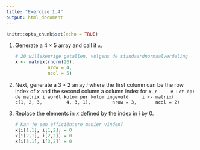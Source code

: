 ```yaml
---
title: "Exercise 1.4"
output: html_document
---
```


```r
knitr::opts_chunk$set(echo = TRUE)
```

1. Generate a $4\times5$ array and call it `x`.

    ```r
    # 20 willekeurige getallen, volgens de standaardnormaalverdeling
    x <- matrix(rnorm(20), 
                nrow = 4,
                ncol = 5)
    ```

2.  Next, generate a $3 \times 2$ array $i$ where the first column can be the row index of $x$
and the second column a column index for $x$. 
    ```r
    # Let op: de matrix i wordt kolom per kolom ingevuld
    i <- matrix(
      c(1, 2, 3,
        4, 3, 1), 
      nrow = 3,
      ncol = 2)
    ```

3. Replace the elements in $x$ defined by the index in $i$ by 0. 

    ```r
    # Kan je een efficiëntere manier vinden?
    x[i[1,1], i[1,2]] = 0
    x[i[2,1], i[2,2]] = 0
    x[i[3,1], i[3,2]] = 0
    ```

